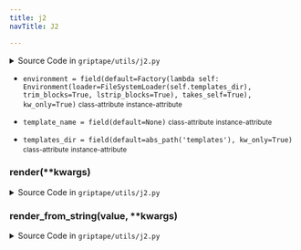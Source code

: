 ```yaml
---
title: j2
navTitle: J2

---
```


<span id="griptape.utils.j2.J2"></span>

<details><summary>Source Code in <code>griptape&#47;utils&#47;j2.py</code></summary>

```python
@define(frozen=True)
class J2:
    template_name: Optional[str] = field(default=None)
    templates_dir: str = field(default=abs_path("templates"), kw_only=True)
    environment: Environment = field(
        default=Factory(
            lambda self: Environment(loader=FileSystemLoader(self.templates_dir), trim_blocks=True, lstrip_blocks=True),
            takes_self=True,
        ),
        kw_only=True,
    )

    def render(self, **kwargs) -> str:
        if self.template_name is None:
            raise ValueError("template_name is required.")
        return self.environment.get_template(self.template_name).render(kwargs).rstrip()

    def render_from_string(self, value: str, **kwargs) -> str:
        return self.environment.from_string(value).render(kwargs)
```

</details>

-   `environment = field(default=Factory(lambda self: Environment(loader=FileSystemLoader(self.templates_dir), trim_blocks=True, lstrip_blocks=True), takes_self=True), kw_only=True)` <small>class-attribute</small> <small>instance-attribute</small>  <span id="griptape.utils.j2.J2.environment"></span> 

-   `template_name = field(default=None)` <small>class-attribute</small> <small>instance-attribute</small>  <span id="griptape.utils.j2.J2.template_name"></span> 

-   `templates_dir = field(default=abs_path('templates'), kw_only=True)` <small>class-attribute</small> <small>instance-attribute</small>  <span id="griptape.utils.j2.J2.templates_dir"></span> 

<span id="griptape.utils.j2.J2.render"></span>

### render(\*\*kwargs)

<details><summary>Source Code in <code>griptape&#47;utils&#47;j2.py</code></summary>

```python
def render(self, **kwargs) -> str:
    if self.template_name is None:
        raise ValueError("template_name is required.")
    return self.environment.get_template(self.template_name).render(kwargs).rstrip()
```

</details>

<span id="griptape.utils.j2.J2.render_from_string"></span>

### render_from_string(value, \*\*kwargs)

<details><summary>Source Code in <code>griptape&#47;utils&#47;j2.py</code></summary>

```python
def render_from_string(self, value: str, **kwargs) -> str:
    return self.environment.from_string(value).render(kwargs)
```

</details>
